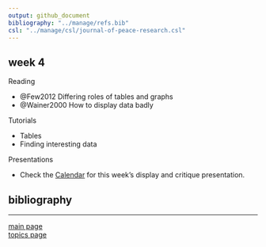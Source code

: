 ```yaml
---
output: github_document
bibliography: "../manage/refs.bib" 
csl: "../manage/csl/journal-of-peace-research.csl"
---
```


## week 4

Reading 

- @Few2012 Differing roles of tables and graphs
- @Wainer2000 How to display data badly

Tutorials

- Tables
- Finding interesting data  


Presentations

- Check the [Calendar](admin-02_calendar.pdf) for this week's display and critique presentation. 


## bibliography 

<div id="refs"></div>
  
---

[main page](../README.md)<br>
[topics page](../README-by-topic.md)

